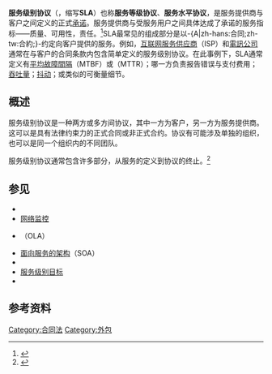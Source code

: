 {{NoteTA
|G1=IT
}}
{{请求翻译}}
'''服务级别协议'''（{{lang-en|service-level agreement}}，缩写'''SLA'''）也称'''服务等级协议'''、'''服务水平协议'''，是服务提供商与客户之间定义的正式[[契约|承诺]]。服务提供商与受服务用户之间具体达成了承诺的服务指标——质量、可用性，责任。<ref name="KearneyServ11">{{cite book|url=https://books.google.com/books?id=z306GUfFL5gC|title=Service Level Agreements for Cloud Computing|author=Kearney, K.T.; Torelli, F.|publisher=Springer Science+Business Media, LLC|year=2011|isbn=9781461416142|editor=Wieder, P.; Butler, J.M.; Theilmann, W.; Yahyapour, R.|pages=43–68|chapter=The SLA Model|access-date=2017-11-07|archive-date=2021-02-24|archive-url=https://web.archive.org/web/20210224144321/https://books.google.com/books?id=z306GUfFL5gC|dead-url=no}}</ref>SLA最常见的组成部分是以-{A|zh-hans:合同;zh-tw:合約;}-约定向客户提供的服务。例如，[[互联网服务供应商|互联网服务供应商]]（ISP）和[[電訊公司|電訊公司]]通常在与客户的合同条款内包含简单定义的服务级别协议。在此事例下，SLA通常定义有[[平均故障間隔|平均故障間隔]]（MTBF）或{{le|平均修复时间|Mean time to repair}}（MTTR）；哪一方负责报告错误与支付费用；[[吞吐量|吞吐量]]；[[抖动|抖动]]；或类似的可衡量细节。

==概述==
服务级别协议是一种两方或多方间协议，其中一方为客户，另一方为服务提供商。这可以是具有法律约束力的正式合同或非正式合约。协议有可能涉及单独的组织，也可以是同一个组织内的不同团队。{{citation needed|服务提供商与其他第三方之间的合同经常被误称为SLA——由于服务级别是由出资客户要求，与第三方之间则不是“协议”，而只是“合约”。}}

服务级别协议通常包含许多部分，从服务的定义到协议的终止。<ref name="SLAZone">{{cite web |url=http://www.sla-zone.co.uk/ |title=The Service Level Agreement Zone |work=SLA Information Zone |publisher=Service Level Agreement Zone |date=2015 |accessdate=22 June 2016 |archive-date=2020-08-12 |archive-url=https://web.archive.org/web/20200812025149/http://sla-zone.co.uk/ |dead-url=no }}</ref>
==参见==
* {{tsl|en|IT cost transparency|IT成本透明度}}
* [[网络监控|网络监控]]
* {{tsl|en|Operational-level agreement|操作级别协议}}（OLA）
* [[面向服务的架构|面向服务的架构]]（SOA）
* {{tsl|en|Service level|服务级别}}
* [[服务级别目标|服务级别目标]]
* {{tsl|en|Service level requirement|服务级别要求}}

==参考资料==
{{reflist}}

[[Category:合同法|Category:合同法]]
[[Category:外包|Category:外包]]


{{网络小作品}}